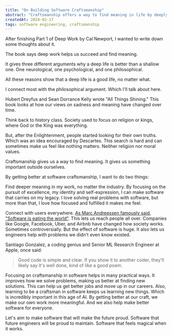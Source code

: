 ```yaml
---
title: "On Building Software Craftsmanship"
abstract: "Craftsmanship offers a way to find meaning in life by deeply investing in a skill."
createdAt: 2024-02-17
tags: software engineering, craftsmanship
---
```


After finishing Part 1 of Deep Work by Cal Newport, I wanted to write down some thoughts about it.

The book says deep work helps us succeed and find meaning.

It gives three different arguments why a deep life is better than a shallow one. One neurological, one psychological, and one philosophical.

All these reasons show that a deep life is a good life, no matter what.

I connect most with the philosophical argument. Which I'll talk about here.

<TextPopover content="Taught philosophy at University of California, Berkeley for over 40 years." source="https://en.wikipedia.org/wiki/Hubert_Dreyfus">Hubert Dreyfus</TextPopover> and <TextPopover content="Current chair of Harvard's philosophy department." source="https://en.wikipedia.org/wiki/Sean_Dorrance_Kelly">Sean Dorrance Kelly</TextPopover> wrote "All Things Shining." This book looks at how our views on sadness and meaning have changed over time.

Think back to history class. Society used to focus on religion or kings, where God or the King was everything.

But, after the Enlightenment, people started looking for their own truths. Which was an idea encouraged by Descartes. This search is hard and can sometimes make us feel like nothing  matters. Neither religion nor moral values.

Craftsmanship gives us a way to find meaning. It gives us something important outside ourselves.

By getting better at software craftsmanship, I want to do two things:

Find deeper meaning in my work, no matter the industry. By focusing on the pursuit of excellence, my identity and self-expression, I can make software that carries on my legacy. I love solving real problems with software, but more than that, I love how focused and fulfilled it makes me feel.

Connect with users everywhere. [As Marc Andreessen famously said, "Software is eating the world"](https://a16z.com/why-software-is-eating-the-world/). This lets us reach people all over. Companies like Google, Facebook, Uber, and Airbnb have changed how society works. Sometimes controversially. But the effect of software is huge. It also lets us engineers help with problems we didn't even know existed.

Santiago Gonzalez, a coding genius and Senior ML Research Engineer at Apple, once said:

> Good code is simple and clear. If you show it to another coder, they'll likely say it's well done, kind of like a good poem.

Focusing on craftsmanship in software helps in many practical ways. It improves how we solve problems, making us better at finding new solutions. This can help us get better jobs and move up in our careers. Also, learning to be a craftsman in software keeps us learning new things. Which is incredibly important in this age of AI. By getting better at our craft, we  make our own work more meaningful. And we also help make better software for everyone.

Let's aim to make software that will make the future proud. Software that future engineers will be proud to maintain. Software that feels magical when it works.
